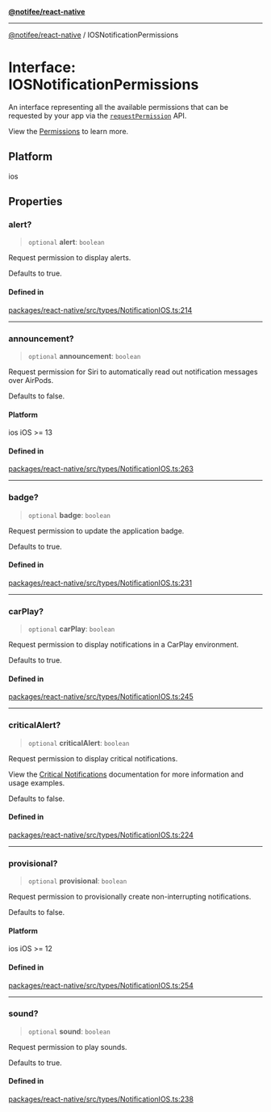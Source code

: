 [**@notifee/react-native**](react-native/reference/index)

***

[@notifee/react-native](react-native/reference/index) / IOSNotificationPermissions

# Interface: IOSNotificationPermissions

An interface representing all the available permissions that can be requested by your app via
the [`requestPermission`](/react-native/reference/requestpermission) API.

View the [Permissions](/react-native/docs/ios/permissions) to learn
more.

## Platform

ios

## Properties

### alert?

> `optional` **alert**: `boolean`

Request permission to display alerts.

Defaults to true.

#### Defined in

[packages/react-native/src/types/NotificationIOS.ts:214](https://github.com/invertase/notifee/blob/main/packages/react-native/src/types/NotificationIOS.ts#L214)

***

### announcement?

> `optional` **announcement**: `boolean`

Request permission for Siri to automatically read out notification messages over AirPods.

Defaults to false.

#### Platform

ios iOS >= 13

#### Defined in

[packages/react-native/src/types/NotificationIOS.ts:263](https://github.com/invertase/notifee/blob/main/packages/react-native/src/types/NotificationIOS.ts#L263)

***

### badge?

> `optional` **badge**: `boolean`

Request permission to update the application badge.

Defaults to true.

#### Defined in

[packages/react-native/src/types/NotificationIOS.ts:231](https://github.com/invertase/notifee/blob/main/packages/react-native/src/types/NotificationIOS.ts#L231)

***

### carPlay?

> `optional` **carPlay**: `boolean`

Request permission to display notifications in a CarPlay environment.

Defaults to true.

#### Defined in

[packages/react-native/src/types/NotificationIOS.ts:245](https://github.com/invertase/notifee/blob/main/packages/react-native/src/types/NotificationIOS.ts#L245)

***

### criticalAlert?

> `optional` **criticalAlert**: `boolean`

Request permission to display critical notifications.

View the [Critical Notifications](/react-native/docs/ios/behaviour#critical-notifications) documentation for more information
and usage examples.

Defaults to false.

#### Defined in

[packages/react-native/src/types/NotificationIOS.ts:224](https://github.com/invertase/notifee/blob/main/packages/react-native/src/types/NotificationIOS.ts#L224)

***

### provisional?

> `optional` **provisional**: `boolean`

Request permission to provisionally create non-interrupting notifications.

Defaults to false.

#### Platform

ios iOS >= 12

#### Defined in

[packages/react-native/src/types/NotificationIOS.ts:254](https://github.com/invertase/notifee/blob/main/packages/react-native/src/types/NotificationIOS.ts#L254)

***

### sound?

> `optional` **sound**: `boolean`

Request permission to play sounds.

Defaults to true.

#### Defined in

[packages/react-native/src/types/NotificationIOS.ts:238](https://github.com/invertase/notifee/blob/main/packages/react-native/src/types/NotificationIOS.ts#L238)
